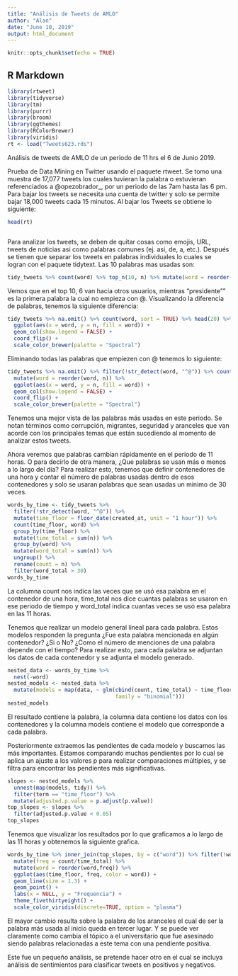 ```yaml
---
title: "Análisis de Tweets de AMLO"
author: "Alan"
date: "June 10, 2019"
output: html_document
---
```


```r
knitr::opts_chunk$set(echo = TRUE)
```

## R Markdown
```r
library(rtweet)
library(tidyverse)
library(tm)
library(purrr)
library(broom)
library(ggthemes)
library(RColorBrewer)
library(viridis)
rt <- load("Tweets623.rds")
```

Análisis de tweets de AMLO de un periodo de 11 hrs el 6 de Junio 2019.

Prueba de Data Mining en Twitter usando el paquete rtweet.
Se tomo una muestra de 17,077 tweets los cuales tuvieran la palabra o estuvieran referenciados a @opezobrador_, por un periodo de las 7am hasta las 6 pm.  
Para bajar los tweets se necesita una cuenta de twitter y solo se permite bajar 18,000 tweets cada 15 minutos.
Al bajar los Tweets se obtiene lo siguiente:

```r
head(rt)

```

```r

```

Para analizar los tweets, se deben de quitar cosas como emojis, URL, tweets de noticias asi como palabras comunes (ej. asi, de, a, etc.). Después se tienen que separar los tweets en palabras individuales lo cuales se logran con el paquete tidytext. Las 10 palabras mas usadas son: 


```r
tidy_tweets %>% count(word) %>% top_n(10, n) %>% mutate(word = reorder(word, n)) %>% arrange(desc(n))
```

Vemos que en el top 10, 6 van hacia otros usuarios, mientras "presidente"" es la primera palabra la cual no empieza con @. Visualizando la diferencia de palabras, tenemos la siguiente diferencia:

```r
tidy_tweets %>% na.omit() %>% count(word, sort = TRUE) %>% head(20) %>% mutate(word = reorder(word, n)) %>%
  ggplot(aes(x = word, y = n, fill = word)) +
  geom_col(show.legend = FALSE) +
  coord_flip() +
  scale_color_brewer(palette = "Spectral")
```

Eliminando todas las palabras que empiezen con @ tenemos lo siguiente:

```r
tidy_tweets %>% na.omit() %>% filter(!str_detect(word, "^@")) %>% count(word, sort = TRUE) %>% head(20) %>%
  mutate(word = reorder(word, n)) %>%
  ggplot(aes(x = word, y = n, fill = word)) +
  geom_col(show.legend = FALSE) +
  coord_flip() +
  scale_color_brewer(palette = "Spectral")
```
Tenemos una mejor vista de las palabras más usadas en este periodo. Se notan términos como corrupción, migrantes, seguridad y aranceles que van acorde con los principales temas que están sucediendo al momento de analizar estos tweets.

Ahora veremos que palabras cambian rápidamente en el periodo de 11 horas. O para decirlo de otra manera, ¿Que palabras se usan más o menos a lo largo del día? Para realizar esto, tenemos que definir contenedores de una hora y contar el número de palabras usadas dentro de esos contenedores y solo se usaran palabras que sean usadas un mínimo de 30 veces.

```r
words_by_time <- tidy_tweets %>%
  filter(!str_detect(word, "^@")) %>%
  mutate(time_floor = floor_date(created_at, unit = "1 hour")) %>%
  count(time_floor, word) %>%
  group_by(time_floor) %>%
  mutate(time_total = sum(n)) %>%
  group_by(word) %>%
  mutate(word_total = sum(n)) %>%
  ungroup() %>%
  rename(count = n) %>%
  filter(word_total > 30)
words_by_time
```

La columna count nos indica las veces que se usó esa palabra en el contenedor de una hora, time_total nos dice cuantas palabras se usaron en ese periodo de tiempo y word_total indica cuantas veces se usó esa palabra en las 11 horas.

Tenemos que realizar un modelo general lineal para cada palabra. Estos modelos responden la pregunta ¿Fue esta palabra mencionada en algún contenedor? ¿Si o No? ¿Como el número de menciones de una palabra depende con el tiempo? Para realizar esto, para cada palabra se adjuntan los datos de cada contenedor y se adjunta el modelo generado.
```r
nested_data <- words_by_time %>%
  nest(-word)
nested_models <- nested_data %>%
  mutate(models = map(data, ~ glm(cbind(count, time_total) ~ time_floor, ., 
                                  family = "binomial")))
nested_models
```
El resultado contiene la palabra, la columna data contiene los datos con los contenedores y la columna models contiene el modelo que corresponde a cada palabra.

Posteriormente extraemos las pendientes de cada modelo y buscamos las más importantes. Estamos comparando muchas pendientes por lo cual se aplica un ajuste a los valores p para realizar comparaciones múltiples, y se filtra para encontrar las pendientes más significativas.

```r
slopes <- nested_models %>%
  unnest(map(models, tidy)) %>%
  filter(term == "time_floor") %>%
  mutate(adjusted.p.value = p.adjust(p.value))
top_slopes <- slopes %>% 
  filter(adjusted.p.value < 0.05)
top_slopes
```

Tenemos que visualizar los resultados por lo que graficamos a lo largo de las 11 horas y obtenemos la siguiente grafica.
```r
words_by_time %>% inner_join(top_slopes, by = c("word")) %>% filter(!word %in% c("méxico","gt")) %>%
  mutate(freq = count/time_total) %>%
  mutate(word = reorder(word,freq)) %>%
  ggplot(aes(time_floor, freq, color = word)) +
  geom_line(size = 1.3) +
  geom_point() +
  labs(x = NULL, y = "Frequencia") +
  theme_fivethirtyeight() +
  scale_color_viridis(discrete=TRUE, option = "plasma")
```

El mayor cambio resulta sobre la palabra de los aranceles el cual de ser la palabra más usada al inicio queda en tercer lugar. Y se puede ver claramente como cambia el tópico a el universitario que fue asesinado siendo palabras relacionadas a este tema con una pendiente positiva.

Este fue un pequeño análisis, se pretende hacer otro en el cual se incluya análisis de sentimientos para clasificar tweets en positivos y negativos.
